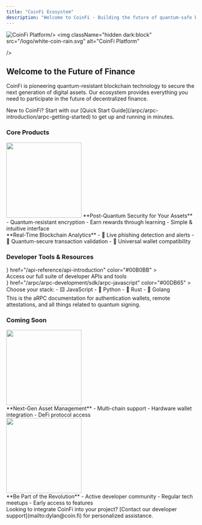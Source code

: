 ```yaml
---
title: "CoinFi Ecosystem" 
description: "Welcome to CoinFi - Building the future of quantum-safe blockchain technology and digital asset management."
---
```


<Frame>
  <img
    className="block dark:hidden"
    src="/logo/coin-rain.svg"
    alt="CoinFi Platform"
    
  />
  <img
    className="hidden dark:block"
    src="/logo/white-coin-rain.svg" 
    alt="CoinFi Platform"
    
  />
</Frame>

## Welcome to the Future of Finance

CoinFi is pioneering quantum-resistant blockchain technology to secure the next generation of digital assets. Our ecosystem provides everything you need to participate in the future of decentralized finance.

<Note>
  New to CoinFi? Start with our [Quick Start Guide](/arpc/arpc-introduction/arpc-getting-started) to get up and running in minutes.
</Note>

### Core Products

<CardGroup cols={2}>
  <Card
    title="Coin Auth"
    href="https://coin.fi/"
    color="#1c356f"
  >
    <div className="mt-2">
     <img
        height="200"
        src="logo/color-coin.svg"
        className="mb-4"
      />
      **Post-Quantum Security for Your Assets**
      - Quantum-resistant encryption
      - Earn rewards through learning
      - Simple & intuitive interface
    </div>
  </Card>
  <Card
    title="CoinFi Explorer" 
    icon="chart-line"
    href="https://console.coin.ga/coinfi/fuel-explorer"
    color="#f19542"
  >
    <div className="mt-2">
      **Real-Time Blockchain Analytics**
      - 🚨 Live phishing detection and alerts
      - 🔐 Quantum-secure transaction validation
      - 🔄 Universal wallet compatibility
    </div>
  </Card>
</CardGroup>

### Developer Tools & Resources

<CardGroup cols={3}>
  <Card
    title="API Reference"
    icon={<img src="logo/png-coinfi-blue.png" alt="API Reference Icon" />}
    href="/api-reference/api-introduction"
    color="#00B0BB"
  >
    <div className="mt-2">
      Access our full suite of developer APIs and tools
      <Badge text="Latest v2.0" className="mt-2"/>
    </div>
  </Card>
  <Card
    title="CoinAuth SDK"
    icon={<img src="logo/png-color-wheel.png" alt="API Reference Icon" />}
    href="/arpc/arpc-development/sdk/arpc-javascript"
    color="#00DB65"
  >
    <div className="mt-2">
      Choose your stack:
      - 🟨 JavaScript
      - 🐍 Python
      - 🦀 Rust
      - 🐹 Golang
    </div>
  </Card>
  <Card
    title="aRPC Documentation"
    icon="omega"
    href="/arpc/arpc-introduction/arpc-guide-introduction"
    color="#f19542"
  >
    <div className="mt-2">
      This is the aRPC documentation for authentication wallets, remote attestations, and all things related to quantum signing.
    </div>
  </Card>
</CardGroup>

### Coming Soon

<CardGroup cols={2}>
  <Card
    href="https://coin.fi"
    color="#f19542"
  >
    <div className="p-4">
      <img 
        height="200" 
        src="logo/coin-wallet-2.svg"
        className="mb-4" 
      />
      <div>
        **Next-Gen Asset Management**
        - Multi-chain support
        - Hardware wallet integration 
        - DeFi protocol access
        <Badge text="Q2 2024" className="mt-2"/>
      </div>
    </div>
  </Card>
  <Card
    href="https://t.me/+3OjsGsfY3n5iNzIx"
    color="#1c356f"
  >
    <div className="p-4">
      <img
        height="200"
        src="logo/coin-chain-3.svg"
        className="mb-4"
      />
      <div>
        **Be Part of the Revolution**
        - Active developer community
        - Regular tech meetups
        - Early access to features
      </div>
    </div>
  </Card>
</CardGroup>

<Note type="warning">
  Looking to integrate CoinFi into your project? [Contact our developer support](mailto:dylan@coin.fi) for personalized assistance.
</Note>